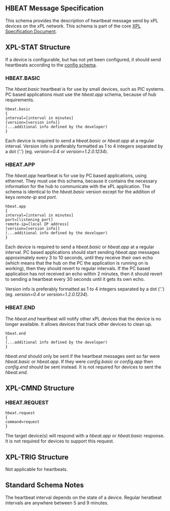 == HBEAT Message Specification ==

This schema provides the description of heartbeat message send by xPL devices on the xPL network. This schema is part of the core [[../xPL_Core_Protocol.mediawiki|XPL Specification Document]].

== XPL-STAT Structure ==
If a device is configurable, but has not yet been configured, it should send heartbeats according to the [[CONFIG.mediawiki|config schema]].
=== HBEAT.BASIC ===
The ''hbeat.basic'' heartbeat is for use by small devices, such as PIC systems. PC based applications must use the ''hbeat.app'' schema, because of hub requirements.

 hbeat.basic
 {
 interval=[interval in minutes]
 [version=[version info]]
 (...additional info defined by the developer)
 }
Each device is required to send a ''hbeat.basic'' or ''hbeat.app'' at a regular interval. Version info is preferably formatted as 1 to 4 integers separated by a dot ('.') (eg. ''version=0.4'' or ''version=1.2.0.1234'').

=== HBEAT.APP ===

The ''hbeat.app'' heartbeat is for use by PC based applications, using ethernet. They must use this schema, because it contains the necessary information for the hub to communicate with the xPL application.
The schema is identical to the ''hbeat.basic'' version except for the addition of keys ''remote-ip'' and ''port''.

 hbeat.app
 {
 interval=[interval in minutes]
 port=[listening port]
 remote-ip=[local IP address]
 [version=[version info]]
 (...additional info defined by the developer)
 }
Each device is required to send a ''hbeat.basic'' or ''hbeat.app'' at a regular interval.
PC based applications should start sending ''hbeat.app'' messages approximately every 3 to 10 seconds, until they receive their own echo (which means that the hub on the PC the application is running on is working), then they should revert to regular intervals.
If the PC based application has not received an echo within 2 minutes, then it should revert to sending a heartbeat every 30 seconds until it gets its own echo.

Version info is preferably formatted as 1 to 4 integers separated by a dot ('.') (eg. ''version=0.4'' or ''version=1.2.0.1234'').

=== HBEAT.END ===

The ''hbeat.end'' heartbeat will notify other xPL devices that the device is no longer available. It allows devices that track other devices to clean up.

 hbeat.end
 {
 (...additional info defined by the developer)
 }
''hbeat.end'' should only be sent if the heartbeat messages sent so far were ''hbeat.basic'' or ''hbeat.app''. If they were ''config.basic'' or ''config.app'' then ''config.end'' should be sent instead.
It is not required for devices to sent the ''hbeat.end''.

== XPL-CMND Structure ==

=== HBEAT.REQUEST ===

 hbeat.request
 {
 command=request
 }

The target device(s) will respond with a ''hbeat.app'' or ''hbeat.basic'' response. It is not required for devices to support this request. 

== XPL-TRIG Structure ==
Not applicable for heartbeats.

== Standard Schema Notes ==
The heartbeat interval depends on the state of a device. Regular heratbeat intervals are anywhere between 5 and 9 minutes.
